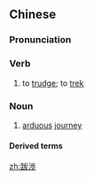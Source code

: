 ==Chinese==
{{zh-forms}}

===Pronunciation===
{{zh-pron
|m=báshè
|cat=v,n
}}

===Verb===
{{zh-verb}}

# to [[trudge]]; to [[trek]]

===Noun===
{{zh-noun}}

# [[arduous]] [[journey]]

====Derived terms====
{{zh-der|長途跋涉}}

[[zh:跋涉]]